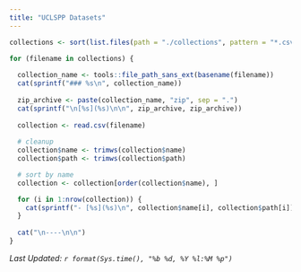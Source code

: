 ```yaml
---
title: "UCLSPP Datasets"
---
```



```r

collections <- sort(list.files(path = "./collections", pattern = "*.csv", full.names = TRUE))

for (filename in collections) {
  
  collection_name <- tools::file_path_sans_ext(basename(filename))
  cat(sprintf("### %s\n", collection_name))
  
  zip_archive <- paste(collection_name, "zip", sep = ".")
  cat(sprintf("\n[%s](%s)\n\n", zip_archive, zip_archive))
  
  collection <- read.csv(filename)
  
  # cleanup
  collection$name <- trimws(collection$name)
  collection$path <- trimws(collection$path)

  # sort by name
  collection <- collection[order(collection$name), ]

  for (i in 1:nrow(collection)) {
    cat(sprintf("- [%s](%s)\n", collection$name[i], collection$path[i]))
  }
  
  cat("\n----\n\n")
}
```

*Last Updated: `r format(Sys.time(), "%b %d, %Y %l:%M %p")`*

